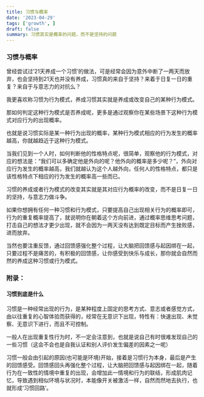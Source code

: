 ```yaml
---
title: 习惯与概率
date: '2023-04-29'
tags: ['growth', ]
draft: false
summary: 习惯其实是概率的问题，而不是坚持的问题
---
```


### 习惯与概率

曾经尝试过’21天养成一个习惯’的做法，可是经常会因为意外中断了一两天而放弃，也会坚持到21天也并没有养成，习惯真的来自于坚持？来着于日复一日的重复？来自于与意志力的对抗么？

我更喜欢称习惯为行为模式，养成习惯其实就是养成或改变自己的某种行为模式。

那如何判定这种行为模式是否养成呢，更多是通过观察你在某些场景下这种行为模式对应行为的出现概率。

也就是说习惯实际是某一种行为出现的概率，某种行为模式相应的行为发生的概率越高，你就越趋近于这种行为模式。

当我们见到一个人时，如何判断他的性格特点呢，很简单，观察他的行为模式，对应的想法是：“我们可以多确定他是外向的呢？他外向的概率是多少呢？”，外向对应行为发生的概率越高，我们就越认为这个人越外向，任何人的性格特点，都只是该性格特点下相应的行为发生的概率高一些而已。

习惯的养成或者行为模式的改变其实就是其对应行为概率的改变，而不是日复一日的坚持，与意志力做斗争。

如果你想拥有任何一种习惯和行为模式，只要提高自己出现相关行为的概率即可，行为的重复概率提高了，就说明你在朝着这个方向前进，通过概率思维思考问题，打击自己的想法才更少出现，就不会因为一两天没有达到既定目标而产生挫败感，进而放弃。

当然也要注重反馈，通过回馈感强化整个过程，让大脑把回馈感与起因绑在一起，只要过程不是痛苦的，有积极的回馈感，让你感受到快乐与成长，那你就会自然而然的养成这种习惯或行为模式。

### 附录：

#### 习惯到底是什么

习惯是一种经常出现的行为，是某种程度上固定的思考方式、意志或者感觉方式，由以往重复的心智体验而获得的，经常在无意识下出现，特性有：快速出现、未觉察、无意识下进行，而且不可控制。

一般人在出现重复性行为时，不一定会注意到，也就是说自己有时很难发现自己的一些习惯（这会不会也是自我认证和别人评价发生偏差的因素之一呢）

习惯一般会由引起的原因(也可能是环境)开始，接着是习惯行为本身，最后是产生的回馈感受。回馈感回头再强化整个过程，让大脑把回馈感与起因绑在一起，随着行为在一致性的情境中重复的出现，会增加此一情境和行为的联结，形成肌肉记忆，导致遇到相似环境与状况时，本能像开关被激活一样，自然而然地去执行，也就形成‘习惯回路’。
